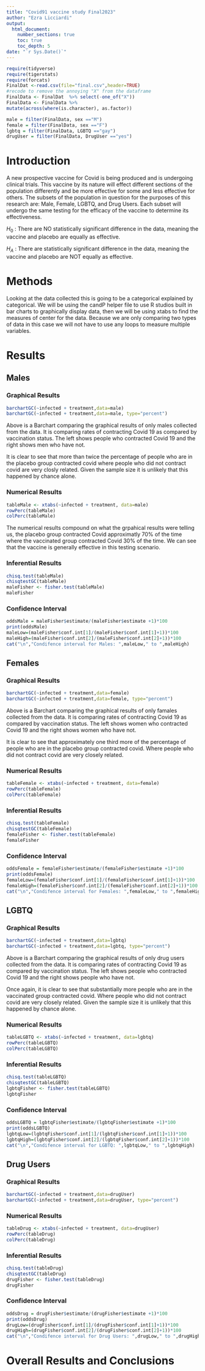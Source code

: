 ```yaml
---
title: "Covid91 vaccine study Final2023"
author: "Ezra Licciardi"
output: 
  html_document:
    number_sections: true
    toc: true
    toc_depth: 5
date: "`r Sys.Date()`" 
---
```


```r
require(tidyverse)
require(tigerstats)
require(forcats)
FinalDat <-read.csv(file="final.csv",header=TRUE)
#recode to remove the annoying "X" from the dataframe
FinalData <- FinalDat  %>% select(-one_of("X"))
FinalData <- FinalData %>%
mutate(across(where(is.character), as.factor))

male = filter(FinalData, sex =="M")
female = filter(FinalData, sex =="F")
lgbtq = filter(FinalData, LGBTQ =="gay")
drugUser = filter(FinalData, DrugUser =="yes")

```

# Introduction

A new prospective vaccine for Covid is being produced and is undergoing clinical trials. This vaccine by its nature will effect different sections of the population differently and be more effective for some and less effective for others. The subsets of the population in question for the purposes of this research are: Male, Female, LGBTQ, and Drug Users. Each subset will undergo the same testing for the efficacy of the vaccine to determine its effectiveness.

$H_0$ : There are NO statistically significant difference in the data, meaning the vaccine and placebo are equally as effective.

$H_A$ : There are statistically significant difference in the data, meaning the vaccine and placebo are NOT equally as effective.

# Methods

Looking at the data collected this is going to be a categorical explained by categorical. We will be using the candP helper file to use R studios built in bar charts to graphically display data, then we will be using xtabs to find the measures of center for the data. Because we are only comparing two types of data in this case we will not have to use any loops to measure multiple variables. 

# Results

## Males

### Graphical Results

```r
barchartGC(~infected + treatment,data=male)
barchartGC(~infected + treatment,data=male, type="percent")
```

Above is a Barchart comparing the graphical results of only males collected from the data. It is comparing rates of contracting Covid 19 as compared by vaccination status. The left shows people who contracted Covid 19 and the right shows men who have not.

It is clear to see that more than twice the percentage of people who are in the placebo group contracted covid where people who did not contract covid are very closly related. Given the sample size it is unlikely that this happened by chance alone.

### Numerical Results

```r
tableMale <- xtabs(~infected + treatment, data=male)
rowPerc(tableMale)
colPerc(tableMale)
```

The numerical results compound on what the grpahical results were telling us, the placebo group contracted Covid approximatly 70% of the time where the vaccinated group contracted Covid 30% of the time. We can see that the vaccine is generally effective in this testing scenario.

### Inferential Results

```r
chisq.test(tableMale)
chisqtestGC(tableMale)
maleFisher <- fisher.test(tableMale)
maleFisher
```

### Confidence Interval

```r
oddsMale = maleFisher$estimate/(maleFisher$estimate +1)*100
print(oddsMale)
maleLow=(maleFisher$conf.int[1]/(maleFisher$conf.int[1]+1))*100
maleHigh=(maleFisher$conf.int[2]/(maleFisher$conf.int[2]+1))*100
cat("\n","Condifence interval for Males: ",maleLow," to ",maleHigh)
```

## Females

### Graphical Results

```r
barchartGC(~infected + treatment,data=female)
barchartGC(~infected + treatment,data=female, type="percent")
```

Above is a Barchart comparing the graphical results of only famales collected from the data. It is comparing rates of contracting Covid 19 as compared by vaccination status. The left shows women who contracted Covid 19 and the right shows women who have not.

It is clear to see that approximately one third more of the percentage of people who are in the placebo group contracted covid. Where people who did not contract covid are very closely related. 

### Numerical Results

```r
tableFemale <- xtabs(~infected + treatment, data=female)
rowPerc(tableFemale)
colPerc(tableFemale)
```

### Inferential Results

```r
chisq.test(tableFemale)
chisqtestGC(tableFemale)
femaleFisher <- fisher.test(tableFemale)
femaleFisher
```

### Confidence Interval

```r
oddsFemale = femaleFisher$estimate/(femaleFisher$estimate +1)*100
print(oddsFemale)
femaleLow=(femaleFisher$conf.int[1]/(femaleFisher$conf.int[1]+1))*100
femaleHigh=(femaleFisher$conf.int[2]/(femaleFisher$conf.int[2]+1))*100
cat("\n","Condifence interval for Females: ",femaleLow," to ",femaleHigh)
```

## LGBTQ

### Graphical Results

```r
barchartGC(~infected + treatment,data=lgbtq)
barchartGC(~infected + treatment,data=lgbtq, type="percent")
```

Above is a Barchart comparing the graphical results of only drug users collected from the data. It is comparing rates of contracting Covid 19 as compared by vaccination status. The left shows people who contracted Covid 19 and the right shows people who have not.

Once again, it is clear to see that substantially more people who are in the vaccinated group contracted covid. Where people who did not contract covid are very closely related. Given the sample size it is unlikely that this happened by chance alone.

### Numerical Results

```r
tableLGBTQ <- xtabs(~infected + treatment, data=lgbtq)
rowPerc(tableLGBTQ)
colPerc(tableLGBTQ)
```

### Inferential Results

```r
chisq.test(tableLGBTQ)
chisqtestGC(tableLGBTQ)
lgbtqFisher <- fisher.test(tableLGBTQ)
lgbtqFisher
```

### Confidence Interval

```r
oddsLGBTQ = lgbtqFisher$estimate/(lgbtqFisher$estimate +1)*100
print(oddsLGBTQ)
lgbtqLow=(lgbtqFisher$conf.int[1]/(lgbtqFisher$conf.int[1]+1))*100
lgbtqHigh=(lgbtqFisher$conf.int[2]/(lgbtqFisher$conf.int[2]+1))*100
cat("\n","Condifence interval for LGBTQ: ",lgbtqLow," to ",lgbtqHigh)
```

## Drug Users

### Graphical Results

```r
barchartGC(~infected + treatment,data=drugUser)
barchartGC(~infected + treatment,data=drugUser, type="percent")
```

### Numerical Results

```r
tableDrug <- xtabs(~infected + treatment, data=drugUser)
rowPerc(tableDrug)
colPerc(tableDrug)
```

### Inferential Results

```r
chisq.test(tableDrug)
chisqtestGC(tableDrug)
drugFisher <- fisher.test(tableDrug)
drugFisher
```

### Confidence Interval

```r
oddsDrug = drugFisher$estimate/(drugFisher$estimate +1)*100
print(oddsDrug)
drugLow=(drugFisher$conf.int[1]/(drugFisher$conf.int[1]+1))*100
drugHigh=(drugFisher$conf.int[2]/(drugFisher$conf.int[2]+1))*100
cat("\n","Condifence interval for Drug Users: ",drugLow," to ",drugHigh)
```

# Overall Results and Conclusions